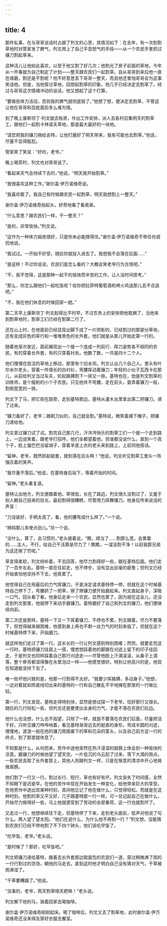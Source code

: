 ```yaml
---
---
---
```

title: 4
---




那件私事，在与哥哥谈话时占据了列文的心思，其情况如下：在去年，有一次到割草地时对管家发了脾气，列文用上了自己平息怒气的手段——从一个农民手里抓过镰刀割起草来。

这种活儿让他如此喜欢，以至于他又割了好几次；他割光了房子前面的草地，今年从一开春就为自己制定了计划——整天跟农民们一起割草。自从哥哥到来后他一直在琢磨，割还是不割呢？他不好意思丢下哥哥一整天，而且他还害怕哥哥会为这事笑话他。但是，当他穿过草地，回想起割草的印象，他几乎已经决定去割草了。经过与哥哥这次情绪冲动的谈话，他又想起了这个打算。

“要做些体力活动，否则我的脾气就彻底毁了。”他想了想，便决定去割草，不管这让他在哥哥和百姓面前多么难为情。

到了晚上康斯坦丁·列文就去账房，作出工作安排，派人去各村召集明天的割草工，跟他们一起割卡林诺夫草地，那是最大最好的一块地。

“请您把我的镰刀捎给吉特，让他打磨好了明天带来，我有可能也去割草。”他说，尽量不显得尴尬。

管家笑了笑说：“好的，老爷。”

晚上喝茶时，列文也对哥哥说了。

“看起来天气会持续下去的，”他说，“明天我开始割草。”

“我很喜欢这种工作。”谢尔盖·伊万诺维奇说。

“我喜欢极了。我自己有时候跟农民一起割草，明天我想割上一整天。”

谢尔盖·伊万诺维奇抬起头，好奇地看了看弟弟。

“什么意思？跟农民们一样，干一整天？”

“是的，非常愉快。”列文说。

“这作为一种体力锻炼很好，只是你未必能撑得住。”谢尔盖·伊万诺维奇不带任何调侃地说。

“我试过。一开始不好受，随后你就投入进去了。我想我不会落在后面……”

“是这样！不过你说说，农民们是怎么看的？大概会笑老爷行为古怪吧。”

“不，我不觉得，这是那种一起干的愉快而辛苦的工作，让人没时间思考。”

“那么，你怎么跟他们一起吃饭呢？给你把拉菲特葡萄酒和烤火鸡送那儿去不合适吧。”

“不，我在他们休息的时候回家一趟。”

第二天早上康斯坦丁·列文起得比平时早，不过农务上的安排把他耽搁了，当他来到割草地时，割草工们已经在割第二行了。

还在山上时，在他面前已经显现出脚下成了一片阴影的、已经割过的那部分草地，还有变成灰色的草行和一堆堆黑色的长外套，他们就是从那儿开始走第一行的。

随着他渐次驶近，面前展现出一个接一个连成一列前行、挥刀姿势各不相同的农民，有的穿着长外套，有的只穿着衬衣。他数了数，一共是四十二个人。

他们慢慢在低洼的草地上移动，那里有个旧水坝。列文认出几个自己人。里头有叶尔米尔老头，穿着一件很长的白衬衫，弯腰挥动着镰刀；年轻的小伙子瓦西卡在那儿，从前给列文当过车夫，抡起胳膊割下一排又一排。基特也在，他是列文割草的训练师，是个瘦削的小个子农民。只见他并不弯腰，走在前头，耍弄着镰刀一般，割倒宽宽的一排。

列文下了马，把它拴在路旁，走到基特那边，基特从灌木丛里拿出第二把镰刀，递了过来。

“镰刀备好了，老爷；跟剃刀似的，自己就会割。”基特说，微笑着摘下帽子，把镰刀递给他。

列文拿过镰刀试了试。割完自己那几行，汗涔涔快乐的割草工们一个接一个走到路上，一边说笑着，跟老爷打招呼。他们全都望着他，但谁都没说什么，直到一个高个子，脸上皱巴巴没留胡子，穿着羊皮上衣的老头来到路上，上前同他搭话。

“留神，老爷，既然抓起轭套，就别落在后头啊！”他说，列文听见割草工里头一阵强压着的笑声。

“我尽量不落后。”他说，在基特身后站下，等着开始的时间。

“留神。”老头重复道。

基特让出地方，列文便跟着他。草很低，长在了路边，列文很久没割过了，又羞于别人朝自己投来的目光，最初割得很糟糕，尽管用力挥舞镰刀。他身后传来说话的声音：

“刀没装好，手柄太高了，看，他的腰弯成什么样了。”一个说。

“柄钩那儿多使点劲儿。”另一个说。

“没什么，算了，会习惯的，”老头接着说，“瞧，顺当了……割那么宽，会累着的……主人，不行，给自己干活算是尽力了！瞧瞧，一溜没割干净！以前我那兄弟为这还挨了罚呢。”

草变得柔软，列文倾听着，不去回答，他尽力割得好一些，跟在基特后面。他们走了一百步左右。基特一直在往前走，也不停步，没有显出丝毫的疲惫；但列文已经开始害怕他坚持不下去，他真累了。

他觉得自己在用最后的力气挥镰刀，于是决定请求基特停一停。但就在这个时候基特自己停下了，弯腰抓了一把草，擦了擦镰刀便开始磨起来。列文直起身子，深吸一口气，回头看了看。他身后走来一个农民，显然也累了，因为就在这会儿，还没走到列文那里，他就停下来动手磨镰刀。基特磨好了自己和列文的镰刀，他们便继续向前。

第二次还是那样。基特一下又一下挥着镰刀，不停也不累。列文跟着，尽力不要落下，但觉得越来越困难，他感到身上再也不剩一丝力气的时刻来临了，但就在这个时候基特停下来，开始磨刀。

就这样他们走过了第一行。这长长的一行让列文感到特别困难；然而，就要走完这一行时，基特把镰刀往肩上一搭，慢悠悠踩着他的脚跟在刈迹上留下的印子往回走，于是列文也同样踩着自己那行刈迹走——尽管他脸上汗滴滚滚，从鼻子上滴落，整个脊背都湿得像在水里泡过一样——他感觉很好。特别让他高兴的是，他现在知道能坚持下去了。

唯一败坏他兴致的是，他那一行割得不太好。“我要少挥胳膊，多动身子。”他想，一边对着犹如照直线切出来的基特的一行和自己散乱不平地摊在那里的一行做比较。

第一行，列文发现，基特走得特别快，显然是想试探一下老爷，恰好那行又很长。随后的几行轻松一些，但列文还是要使出全身的力气，才能不落在农民们后边。

他什么也没想，什么也不指望，只除了一样，就是不要落在农民们后面，尽量把活干好。只听见镰刀哗哗响着，看见基特渐渐远去的挺直的身形，弯成半圆的刈迹，慢慢地，波浪一般在他的镰刀周围垂下的草和花朵的茎头，以及自己前方这一行的终点，到了那里就休息了。

不知那是什么，从何而来，劳作中途他突然在热汗浸湿的肩膀上体会到一种愉快的凉意。磨镰刀的时候他望了望天空。一片低沉的乌云刮了过来，落下大滴的雨点。一些农民去取了长外套穿上，其他人则跟列文一样，只是在惬意的清凉中开心地耸耸肩膀。

他们割了一行又一行。割过长行、短行，草也有好有坏。列文丧失了时间感，全然不知眼下是迟是早。在他的劳作中现在开始发生一种变化，给他带来巨大的享受。在他劳作中途出现某种时刻，其间他忘记了他在做什么，只觉得轻松，而就是在这种时刻，他割的草又平又好，几乎跟基特那一行一样。可一旦记起自己在做什么，开始尽力做得好一些，马上他就感受到了劳动的全部重荷，这一行也就割坏了。

又走过一行，他想继续往下走，但基特停了下来，走到老头面前，低声对他说了句什么。两人望了望太阳。“他们在说什么，为什么他不再割一行？”列文想，没能猜到农民们已经不停地割了不下四个钟头，他们该吃早饭了。

“吃早饭，老爷。”老头说。

“是时候了？那好，吃早饭吧。”

列文把镰刀递给基特，跟着去长外套那边取面包的农民们一道，穿过稍微淋了雨的一行行割过的空场，朝他的马走去。直到这时他才明白自己没有猜对天气，干草被雨淋湿了。

“干草要糟蹋了。”他说。

“没事的，老爷，雨天割草晴天耙嘛！”老头说。

列文解下他的马，骑着回家去喝咖啡。

谢尔盖·伊万诺维奇刚刚起床。喝了咖啡后，列文又去了割草地，此时谢尔盖·伊万诺维奇还没来得及穿好衣服去餐室。